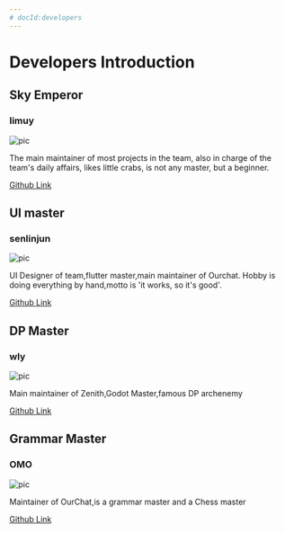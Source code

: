 ```yaml
---
# docId:developers
---
```


# Developers Introduction

## Sky Emperor

### limuy

<div style={{ textAlign: "center" }}>
  <img
    src="https://github.com/limuy2022.png"
    alt="pic"
    style={{ width: "250px" }}
  ></img>
</div>

The main maintainer of most projects in the team, also in charge of the team's daily affairs, likes little crabs, is not any master, but a beginner.

[Github Link](https://github.com/limuy2022)

## UI master

### senlinjun

<div style={{ textAlign: "center" }}>
  <img
    src="https://github.com/senlinjun.png"
    alt="pic"
    style={{ width: "250px" }}
  ></img>
</div>

UI Designer of team,flutter master,main maintainer of Ourchat. Hobby is doing everything by hand,motto is 'it works, so it's good'.

[Github Link](https://github.com/senlinjun)

## DP Master

### wly

<div style={{ textAlign: "center" }}>
  <img
    src="https://github.com/wlywlywlywly.png"
    alt="pic"
    style={{ width: "250px" }}
  ></img>
</div>

Main maintainer of Zenith,Godot Master,famous DP archenemy

[Github Link](https://github.com/wlywlywlywly)

## Grammar Master

### OMO

<div style={{ textAlign: "center" }}>
  <img
    src="https://github.com/omobuan.png"
    alt="pic"
    style={{ width: "250px" }}
  ></img>
</div>

Maintainer of OurChat,is a grammar master and a Chess master

[Github Link](https://github.com/omobuan)
